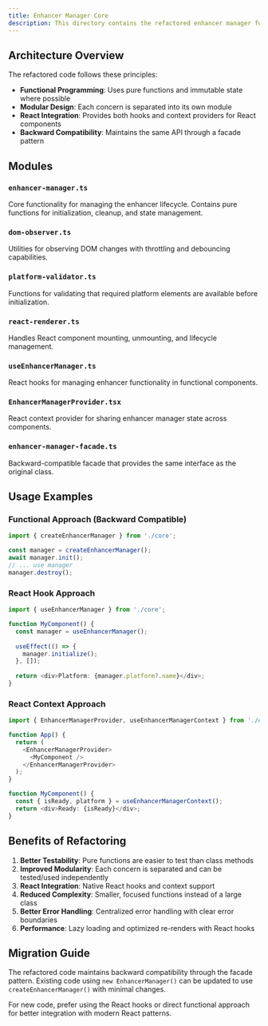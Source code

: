 ---
title: Enhancer Manager Core
description: This directory contains the refactored enhancer manager functionality, converted from a class-based approach to a modular, functional approach with React hooks support.
---



## Architecture Overview

The refactored code follows these principles:
- **Functional Programming**: Uses pure functions and immutable state where possible
- **Modular Design**: Each concern is separated into its own module
- **React Integration**: Provides both hooks and context providers for React components
- **Backward Compatibility**: Maintains the same API through a facade pattern

## Modules

### `enhancer-manager.ts`
Core functionality for managing the enhancer lifecycle. Contains pure functions for initialization, cleanup, and state management.

### `dom-observer.ts`
Utilities for observing DOM changes with throttling and debouncing capabilities.

### `platform-validator.ts`
Functions for validating that required platform elements are available before initialization.

### `react-renderer.ts`
Handles React component mounting, unmounting, and lifecycle management.

### `useEnhancerManager.ts`
React hooks for managing enhancer functionality in functional components.

### `EnhancerManagerProvider.tsx`
React context provider for sharing enhancer manager state across components.

### `enhancer-manager-facade.ts`
Backward-compatible facade that provides the same interface as the original class.

## Usage Examples

### Functional Approach (Backward Compatible)
```typescript
import { createEnhancerManager } from './core';

const manager = createEnhancerManager();
await manager.init();
// ... use manager
manager.destroy();
```

### React Hook Approach
```typescript
import { useEnhancerManager } from './core';

function MyComponent() {
  const manager = useEnhancerManager();
  
  useEffect(() => {
    manager.initialize();
  }, []);
  
  return <div>Platform: {manager.platform?.name}</div>;
}
```

### React Context Approach
```typescript
import { EnhancerManagerProvider, useEnhancerManagerContext } from './core';

function App() {
  return (
    <EnhancerManagerProvider>
      <MyComponent />
    </EnhancerManagerProvider>
  );
}

function MyComponent() {
  const { isReady, platform } = useEnhancerManagerContext();
  return <div>Ready: {isReady}</div>;
}
```

## Benefits of Refactoring

1. **Better Testability**: Pure functions are easier to test than class methods
2. **Improved Modularity**: Each concern is separated and can be tested/used independently
3. **React Integration**: Native React hooks and context support
4. **Reduced Complexity**: Smaller, focused functions instead of a large class
5. **Better Error Handling**: Centralized error handling with clear error boundaries
6. **Performance**: Lazy loading and optimized re-renders with React hooks

## Migration Guide

The refactored code maintains backward compatibility through the facade pattern. Existing code using `new EnhancerManager()` can be updated to use `createEnhancerManager()` with minimal changes.

For new code, prefer using the React hooks or direct functional approach for better integration with modern React patterns.